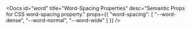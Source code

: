 
<Docs
	id="word"
	title="Word-Spacing Properties"
	desc="Semantic Props for CSS word-spacing property."
	props={{
		"word-spacing": [
			"--word-dense",
			"--word-normal",
			"--word-wide"
		]
}} />